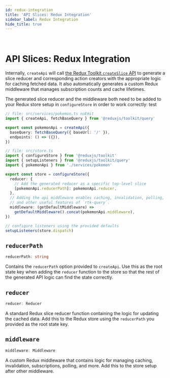 ```yaml
---
id: redux-integration
title: 'API Slices: Redux Integration'
sidebar_label: Redux Integration
hide_title: true
---
```


&nbsp;

# API Slices: Redux Integration

Internally, `createApi` will call [the Redux Toolkit `createSlice` API](https://redux-toolkit.js.org/api/createSlice) to generate a slice reducer and corresponding action creators with the appropriate logic for caching fetched data. It also automatically generates a custom Redux middleware that manages subscription counts and cache lifetimes.

The generated slice reducer and the middleware both need to be added to your Redux store setup in `configureStore` in order to work correctly: test

```ts title="src/store.ts"
// file: src/services/pokemon.ts noEmit
import { createApi, fetchBaseQuery } from '@reduxjs/toolkit/query'

export const pokemonApi = createApi({
  baseQuery: fetchBaseQuery({ baseUrl: '/' }),
  endpoints: () => ({}),
})

// file: src/store.ts
import { configureStore } from '@reduxjs/toolkit'
import { setupListeners } from '@reduxjs/toolkit/query'
import { pokemonApi } from './services/pokemon'

export const store = configureStore({
  reducer: {
    // Add the generated reducer as a specific top-level slice
    [pokemonApi.reducerPath]: pokemonApi.reducer,
  },
  // Adding the api middleware enables caching, invalidation, polling,
  // and other useful features of `rtk-query`.
  middleware: (getDefaultMiddleware) =>
    getDefaultMiddleware().concat(pokemonApi.middleware),
})

// configure listeners using the provided defaults
setupListeners(store.dispatch)
```

## `reducerPath`

```ts no-transpile
reducerPath: string
```

Contains the `reducerPath` option provided to `createApi`. Use this as the root state key when adding the `reducer` function to the store so that the rest of the generated API logic can find the state correctly.

## `reducer`

```ts no-transpile
reducer: Reducer
```

A standard Redux slice reducer function containing the logic for updating the cached data. Add this to the Redux store using the `reducerPath` you provided as the root state key.

## `middleware`

```ts no-transpile
middleware: Middleware
```

A custom Redux middleware that contains logic for managing caching, invalidation, subscriptions, polling, and more. Add this to the store setup after other middleware.
